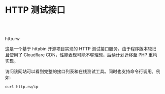 <br></br>


# HTTP 测试接口

<br></br>

<Link href='https://http.rw/' target='_blank' className='text-blue-500'>http.rw</Link>

这是一个基于 httpbin 开源项目实现的 HTTP 测试接口服务。由于程序版本较旧且使用了 Cloudflare CDN，性能表现可能不够理想，后续计划迁移至 PHP 重构实现。

访问该网站可以看到完整的接口列表和在线测试工具。同时也支持命令行调用，例如:

```shell copy "
curl http.rw/ip
```

